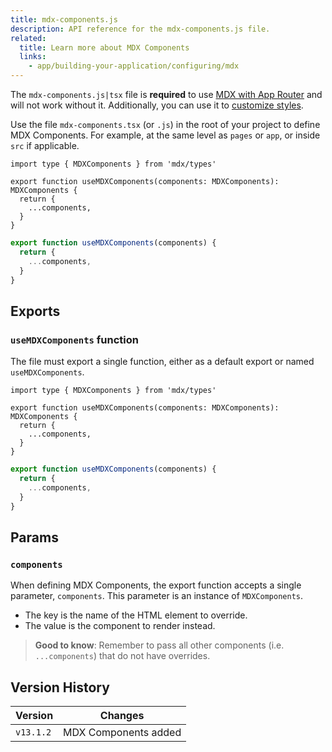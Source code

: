 ```yaml
---
title: mdx-components.js
description: API reference for the mdx-components.js file.
related:
  title: Learn more about MDX Components
  links:
    - app/building-your-application/configuring/mdx
---
```


The `mdx-components.js|tsx` file is **required** to use [MDX with App Router](/docs/app/building-your-application/configuring/mdx) and will not work without it. Additionally, you can use it to [customize styles](/docs/app/building-your-application/configuring/mdx#using-custom-styles-and-components).

Use the file `mdx-components.tsx` (or `.js`) in the root of your project to define MDX Components. For example, at the same level as `pages` or `app`, or inside `src` if applicable.

```tsx filename="mdx-components.tsx" switcher
import type { MDXComponents } from 'mdx/types'

export function useMDXComponents(components: MDXComponents): MDXComponents {
  return {
    ...components,
  }
}
```

```js filename="mdx-components.js" switcher
export function useMDXComponents(components) {
  return {
    ...components,
  }
}
```

## Exports

### `useMDXComponents` function

The file must export a single function, either as a default export or named `useMDXComponents`.

```tsx filename="mdx-components.tsx" switcher
import type { MDXComponents } from 'mdx/types'

export function useMDXComponents(components: MDXComponents): MDXComponents {
  return {
    ...components,
  }
}
```

```js filename="mdx-components.js" switcher
export function useMDXComponents(components) {
  return {
    ...components,
  }
}
```

## Params

### `components`

When defining MDX Components, the export function accepts a single parameter, `components`. This parameter is an instance of `MDXComponents`.

- The key is the name of the HTML element to override.
- The value is the component to render instead.

> **Good to know**: Remember to pass all other components (i.e. `...components`) that do not have overrides.

## Version History

| Version   | Changes              |
| --------- | -------------------- |
| `v13.1.2` | MDX Components added |

